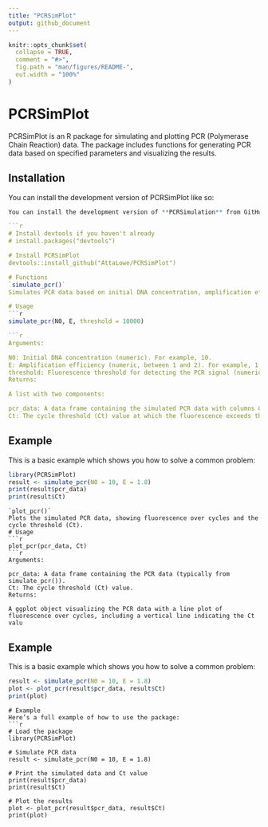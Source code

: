 ```yaml
---
title: "PCRSimPlot"
output: github_document
---
```


<!-- README.md is generated from README.Rmd. Please edit that file -->

```r
knitr::opts_chunk$set(
  collapse = TRUE,
  comment = "#>",
  fig.path = "man/figures/README-",
  out.width = "100%"
)
```

# PCRSimPlot

<!-- badges: start -->
<!-- badges: end -->

PCRSimPlot is an R package for simulating and plotting PCR (Polymerase Chain Reaction) data. The package includes functions for generating PCR data based on specified parameters and visualizing the results.


## Installation

You can install the development version of PCRSimPlot like so:

``` r
You can install the development version of **PCRSimulation** from GitHub using the `devtools` package:

```r
# Install devtools if you haven't already
# install.packages("devtools")

# Install PCRSimPlot
devtools::install_github("AttaLowe/PCRSimPlot")

# Functions
`simulate_pcr()`
Simulates PCR data based on initial DNA concentration, amplification efficiency, and a fluorescence threshold.

# Usage
```r
simulate_pcr(N0, E, threshold = 10000)

```r
Arguments:

N0: Initial DNA concentration (numeric). For example, 10.
E: Amplification efficiency (numeric, between 1 and 2). For example, 1.8.
threshold: Fluorescence threshold for detecting the PCR signal (numeric, default is 10000).
Returns:

A list with two components:

pcr_data: A data frame containing the simulated PCR data with columns Cycle, DNA, and Fluorescence.
Ct: The cycle threshold (Ct) value at which the fluorescence exceeds the threshold.

```
## Example

This is a basic example which shows you how to solve a common problem:

```r
library(PCRSimPlot)
result <- simulate_pcr(N0 = 10, E = 1.8)
print(result$pcr_data)
print(result$Ct)

```
```
`plot_pcr()`
Plots the simulated PCR data, showing fluorescence over cycles and the cycle threshold (Ct).
# Usage
```r
plot_pcr(pcr_data, Ct)
```r
Arguments:

pcr_data: A data frame containing the PCR data (typically from simulate_pcr()).
Ct: The cycle threshold (Ct) value.
Returns:

A ggplot object visualizing the PCR data with a line plot of fluorescence over cycles, including a vertical line indicating the Ct valu

```
## Example

This is a basic example which shows you how to solve a common problem:

```r

result <- simulate_pcr(N0 = 10, E = 1.8)
plot <- plot_pcr(result$pcr_data, result$Ct)
print(plot)

```
```
# Example
Here’s a full example of how to use the package:
```r
# Load the package
library(PCRSimPlot)

# Simulate PCR data
result <- simulate_pcr(N0 = 10, E = 1.8)

# Print the simulated data and Ct value
print(result$pcr_data)
print(result$Ct)

# Plot the results
plot <- plot_pcr(result$pcr_data, result$Ct)
print(plot)
```

























